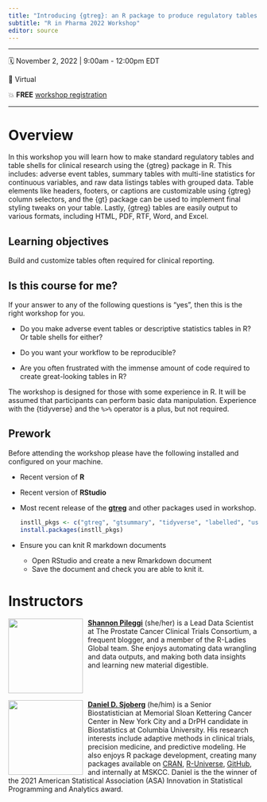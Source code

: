 ```yaml
---
title: "Introducing {gtreg}: an R package to produce regulatory tables for clinical research"
subtitle: "R in Pharma 2022 Workshop"
editor: source
---
```


------------------------------------------------------------------------

🗓 November 2, 2022 \| 9:00am - 12:00pm EDT

🏨 Virtual

💥 **FREE** [workshop registration](https://www.eventbrite.com/e/introducing-gtreg-tickets-429262073417) 

------------------------------------------------------------------------

# Overview

In this workshop you will learn how to make standard regulatory tables and table
shells for clinical research using the {gtreg} package in R. This includes: 
adverse event tables, summary tables with multi-line statistics for continuous variables,
and raw data listings tables with grouped data. Table elements like headers, 
footers, or captions are customizable using {gtreg} column selectors, and the 
{gt} package can be used to implement final styling tweaks on your table. Lastly, 
{gtreg} tables are easily output to various formats, including HTML, PDF, RTF, Word, and Excel.

## Learning objectives

Build and customize tables often required for clinical reporting.

## Is this course for me?

If your answer to any of the following questions is "yes", then this is the right workshop for you.

-   Do you make adverse event tables or descriptive statistics tables in R? Or table shells for either?

-   Do you want your workflow to be reproducible?

-   Are you often frustrated with the immense amount of code required to create great-looking tables in R?

The workshop is designed for those with some experience in R. 
It will be assumed that participants can perform basic data manipulation.
Experience with the {tidyverse} and the `%>%` operator is a plus, but not required.

## Prework

Before attending the workshop please have the following installed and configured on your machine.

-   Recent version of **R** 

-   Recent version of **RStudio**

-   Most recent release of the [**gtreg**](https://shannonpileggi.github.io/gtreg/) and other packages used in workshop.

    ```r
    instll_pkgs <- c("gtreg", "gtsummary", "tidyverse", "labelled", "usethis")
    install.packages(instll_pkgs)
    ```
-   Ensure you can knit R markdown documents
    - Open RStudio and create a new Rmarkdown document
    - Save the document and check you are able to knit it.

 
# Instructors

![](images/shannon_circle.png){style="float:left;padding: 0 10px 0 0;" fig-alt="Headshot of Shannon Pileggi" width="150"}

[**Shannon Pileggi**](https://www.pipinghotdata.com/) (she/her) is a Lead Data Scientist at The Prostate Cancer Clinical Trials Consortium, a frequent blogger, and a member of the R-Ladies Global team. She enjoys automating data wrangling and data outputs, and making both data insights and learning new material digestible.

<br>
<br>

![](images/dan-modified.png){style="float:left;padding: 0 10px 0 0;" fig-alt="Headshot of Daniel D. Sjoberg" width="150"}

[**Daniel D. Sjoberg**](https://www.danieldsjoberg.com/) (he/him) is a Senior Biostatistician at Memorial Sloan Kettering Cancer Center in New York City and a DrPH candidate in Biostatistics at Columbia University. His research interests include adaptive methods in clinical trials, precision medicine, and predictive modeling. He also enjoys R package development, creating many packages available on [CRAN](https://cran.r-project.org/web/packages/), [R-Universe](https://ddsjoberg.r-universe.dev/ui#packages), [GitHub](https://github.com/ddsjoberg), and internally at MSKCC. Daniel is the the winner of the 2021 American Statistical Association (ASA) Innovation in Statistical Programming and Analytics award.
